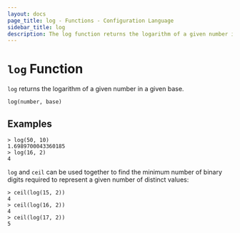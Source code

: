 ```yaml
---
layout: docs
page_title: log - Functions - Configuration Language
sidebar_title: log
description: The log function returns the logarithm of a given number in a given base.
---
```


# `log` Function

`log` returns the logarithm of a given number in a given base.

```hcl
log(number, base)
```

## Examples

```shell-session
> log(50, 10)
1.6989700043360185
> log(16, 2)
4
```

`log` and `ceil` can be used together to find the minimum number of binary
digits required to represent a given number of distinct values:

```shell-session
> ceil(log(15, 2))
4
> ceil(log(16, 2))
4
> ceil(log(17, 2))
5
```
